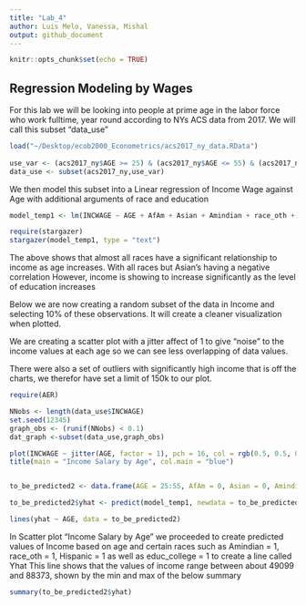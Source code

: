 ```yaml
---
title: "Lab_4"
author: Luis Melo, Vanessa, Mishal
output: github_document
---
```


```r
knitr::opts_chunk$set(echo = TRUE)
```

## Regression Modeling by Wages

For this lab we will be looking into people at prime age in the labor force who work fulltime, year round according to NYs ACS data from 2017. We will call this subset "data_use"

```r
load("~/Desktop/ecob2000_Econometrics/acs2017_ny_data.RData")
 
use_var <- (acs2017_ny$AGE >= 25) & (acs2017_ny$AGE <= 55) & (acs2017_ny$LABFORCE == 2) & (acs2017_ny$WKSWORK2 > 4) & (acs2017_ny$UHRSWORK >= 35)
data_use <- subset(acs2017_ny,use_var) 
```

We then model this subset into a Linear regression of Income Wage against Age with additional arguments of race and education


```r
model_temp1 <- lm(INCWAGE ~ AGE + AfAm + Asian + Amindian + race_oth + Hispanic + educ_hs + educ_somecoll + educ_college + educ_advdeg, data = data_use)

require(stargazer)
stargazer(model_temp1, type = "text")
```
The above shows that almost all races have a significant relationship to income as age increases. With all races but Asian's having a negative correlation
However, income is showing to increase significantly as the level of education increases 

Below we are now creating a random subset of the data in Income and selecting 10% of these observations. It will create a cleaner visualization when plotted. 

We are creating a scatter plot with a jitter affect of 1 to give "noise" to the income values at each age so we can see less overlapping of data values. 

There were also a set of outliers with significantly high income that is off the charts, we therefor have set a limit of 150k to our plot.
```r
require(AER)

NNobs <- length(data_use$INCWAGE)
set.seed(12345) 
graph_obs <- (runif(NNobs) < 0.1) 
dat_graph <-subset(data_use,graph_obs)  

plot(INCWAGE ~ jitter(AGE, factor = 1), pch = 16, col = rgb(0.5, 0.5, 0.5, alpha = 0.2), ylim = c(0,150000), data = dat_graph)
title(main = "Income Salary by Age", col.main = "blue")


to_be_predicted2 <- data.frame(AGE = 25:55, AfAm = 0, Asian = 0, Amindian = 1, race_oth = 1, Hispanic = 1, educ_hs = 0, educ_somecoll = 0, educ_college = 1, educ_advdeg = 0)

to_be_predicted2$yhat <- predict(model_temp1, newdata = to_be_predicted2)

lines(yhat ~ AGE, data = to_be_predicted2)
```

 

In Scatter plot "Income Salary by Age" we proceeded to create predicted values of Income based on age and certain races such as Amindian = 1, race_oth = 1, Hispanic = 1 as well as educ_college = 1 to create a line called Yhat
This line shows that the values of income range between about 49099 and 88373, shown by the min and max of the below summary

```r
summary(to_be_predicted2$yhat)
```






